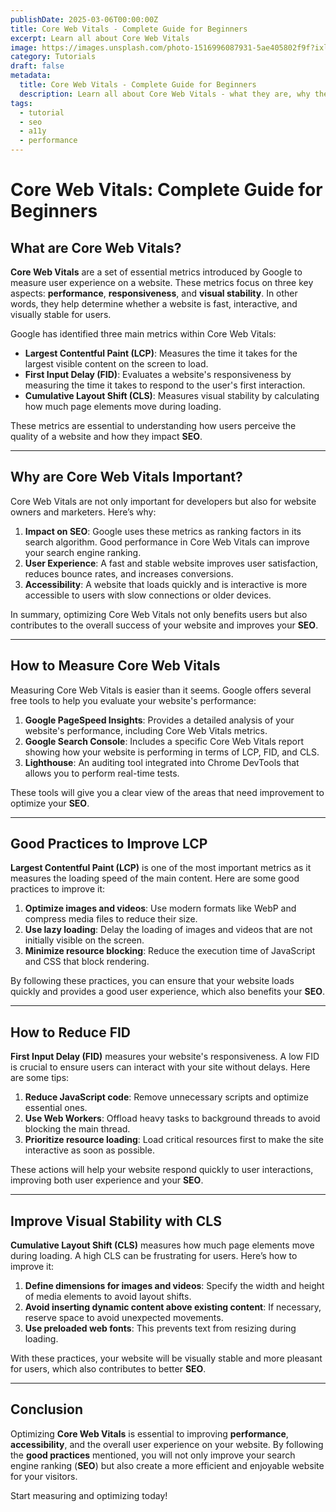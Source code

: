 ```yaml
---
publishDate: 2025-03-06T00:00:00Z
title: Core Web Vitals - Complete Guide for Beginners
excerpt: Learn all about Core Web Vitals
image: https://images.unsplash.com/photo-1516996087931-5ae405802f9f?ixlib=rb-4.0.3&ixid=M3wxMjA3fDB8MHxwaG90by1wYWdlfHx8fGVufDB8fHx8fA%3D%3D&auto=format&fit=crop&w=2070&q=80
category: Tutorials
draft: false
metadata:
  title: Core Web Vitals - Complete Guide for Beginners
  description: Learn all about Core Web Vitals - what they are, why they matter, and how to improve your website's performance, accessibility, and SEO. Complete beginner's guide.
tags:
  - tutorial
  - seo
  - a11y
  - performance
---
```


# Core Web Vitals: Complete Guide for Beginners

## What are Core Web Vitals?

**Core Web Vitals** are a set of essential metrics introduced by Google to measure user experience on a website. These metrics focus on three key aspects: **performance**, **responsiveness**, and **visual stability**. In other words, they help determine whether a website is fast, interactive, and visually stable for users.

Google has identified three main metrics within Core Web Vitals:

- **Largest Contentful Paint (LCP)**: Measures the time it takes for the largest visible content on the screen to load.
- **First Input Delay (FID)**: Evaluates a website's responsiveness by measuring the time it takes to respond to the user's first interaction.
- **Cumulative Layout Shift (CLS)**: Measures visual stability by calculating how much page elements move during loading.

These metrics are essential to understanding how users perceive the quality of a website and how they impact **SEO**.

---

## Why are Core Web Vitals Important?

Core Web Vitals are not only important for developers but also for website owners and marketers. Here’s why:

1. **Impact on SEO**: Google uses these metrics as ranking factors in its search algorithm. Good performance in Core Web Vitals can improve your search engine ranking.
2. **User Experience**: A fast and stable website improves user satisfaction, reduces bounce rates, and increases conversions.
3. **Accessibility**: A website that loads quickly and is interactive is more accessible to users with slow connections or older devices.

In summary, optimizing Core Web Vitals not only benefits users but also contributes to the overall success of your website and improves your **SEO**.

---

## How to Measure Core Web Vitals

Measuring Core Web Vitals is easier than it seems. Google offers several free tools to help you evaluate your website's performance:

1. **Google PageSpeed Insights**: Provides a detailed analysis of your website's performance, including Core Web Vitals metrics.
2. **Google Search Console**: Includes a specific Core Web Vitals report showing how your website is performing in terms of LCP, FID, and CLS.
3. **Lighthouse**: An auditing tool integrated into Chrome DevTools that allows you to perform real-time tests.

These tools will give you a clear view of the areas that need improvement to optimize your **SEO**.

---

## Good Practices to Improve LCP

**Largest Contentful Paint (LCP)** is one of the most important metrics as it measures the loading speed of the main content. Here are some good practices to improve it:

1. **Optimize images and videos**: Use modern formats like WebP and compress media files to reduce their size.
2. **Use lazy loading**: Delay the loading of images and videos that are not initially visible on the screen.
3. **Minimize resource blocking**: Reduce the execution time of JavaScript and CSS that block rendering.

By following these practices, you can ensure that your website loads quickly and provides a good user experience, which also benefits your **SEO**.

---

## How to Reduce FID

**First Input Delay (FID)** measures your website's responsiveness. A low FID is crucial to ensure users can interact with your site without delays. Here are some tips:

1. **Reduce JavaScript code**: Remove unnecessary scripts and optimize essential ones.
2. **Use Web Workers**: Offload heavy tasks to background threads to avoid blocking the main thread.
3. **Prioritize resource loading**: Load critical resources first to make the site interactive as soon as possible.

These actions will help your website respond quickly to user interactions, improving both user experience and your **SEO**.

---

## Improve Visual Stability with CLS

**Cumulative Layout Shift (CLS)** measures how much page elements move during loading. A high CLS can be frustrating for users. Here’s how to improve it:

1. **Define dimensions for images and videos**: Specify the width and height of media elements to avoid layout shifts.
2. **Avoid inserting dynamic content above existing content**: If necessary, reserve space to avoid unexpected movements.
3. **Use preloaded web fonts**: This prevents text from resizing during loading.

With these practices, your website will be visually stable and more pleasant for users, which also contributes to better **SEO**.

---

## Conclusion

Optimizing **Core Web Vitals** is essential to improving **performance**, **accessibility**, and the overall user experience on your website. By following the **good practices** mentioned, you will not only improve your search engine ranking (**SEO**) but also create a more efficient and enjoyable website for your visitors.

Start measuring and optimizing today!
